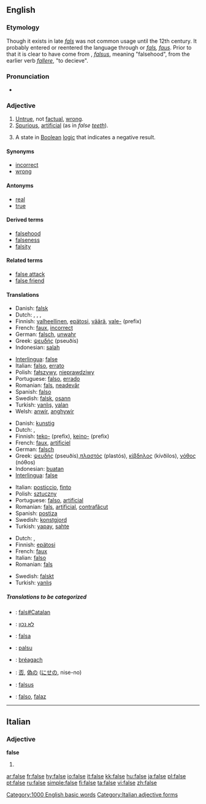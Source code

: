 ==English==

===Etymology===
Though it exists in late {{OE.}} ''[[fals]]'' was not common usage until the 12th century.  It probably entered or reentered the language through {{OF.}} or {{N.}} ''[[fals]], [[faus]]''. Prior to that it is clear to have come from {{L.}}, ''[[falsus]]'', meaning "falsehood", from the earlier verb ''[[fallere]]'', "to decieve".

===Pronunciation===
*{{audio|en-us-false.ogg|Audio (US)}}

===Adjective===
{{en-adj|-}}

# [[untrue|Untrue]], not [[factual]], [[wrong]].
# [[spurious|Spurious]], [[artificial]] (as in ''false [[tooth|teeth]]'').
# {{logic}} A state in [[Boolean]] [[logic]] that indicates a negative result.

====Synonyms====
*[[incorrect]]
*[[wrong]]

====Antonyms====
*[[real]]
*[[true]]

====Derived terms====
*[[falsehood]]
*[[falseness]]
*[[falsity]]

====Related terms====
*[[false attack]]
*[[false friend]]

====Translations====
{{top|untrue, not factual, wrong}}
*Danish: [[falsk]]
*Dutch: {{t|nl|onwaar}}, {{t|nl|vals}}, {{t|nl|fout}}, {{t|nl|onjuist}}
*Finnish: [[valheellinen]], [[epätosi]], [[väärä]], [[vale-]] (prefix)
*French: [[faux]], [[incorrect]]
*German: [[falsch]], [[unwahr]]
*Greek: [[ψευδής]] (pseuðís)
*Indonesian: [[salah]]
{{mid}}
*[[Interlingua]]: [[#Interlingua|false]]
*Italian: [[falso#Italian|falso]], [[errato]]
*Polish: [[fałszywy]], [[nieprawdziwy]]
*Portuguese: [[falso#Portuguese|falso]], [[errado]]
*Romanian: [[fals#Romanian|fals]], [[neadevăr]]
*Spanish: [[falso#Spanish|falso]]
*Swedish: [[falsk]], [[osann]]
*Turkish: [[yanlış]], [[yalan]]
*Welsh: [[anwir]], [[anghywir]]
{{bottom}}

{{top|spurious, artificial}}
*Danish: [[kunstig]]
*Dutch: {{t|nl|vals}}, {{t|nl|onecht}}
*Finnish: [[teko-]] (prefix), [[keino-]] (prefix)
*French: [[faux]], [[artificiel]]
*German: [[falsch]]
*Greek:  [[ψευδής]] (pseuðís),[[πλαστός]] (plastós), [[κίβδηλος]] (kívðilos), [[νόθος]] (nóθos)
*Indonesian: [[buat|buatan]]
*[[Interlingua]]: [[#Interlingua|false]]
{{mid}}
*Italian: [[posticcio]], [[finto]]
*Polish: [[sztuczny]]
*Portuguese: [[falso]], [[artificial#Portuguese|artificial]]
*Romanian: [[fals#Romanian|fals]], [[artificial#Romanian|artificial]], [[contrafăcut]]
*Spanish: [[postiza]]
*Swedish: [[konstgjord]]
*Turkish: [[yapay]], [[sahte]]
{{bottom}}

{{top|state in Boolean logic that indicates a negative result}}
*Dutch: {{t|nl|onwaar}}, {{t|nl|vals}}
*Finnish: [[epätosi]]
*French: [[faux]]
*Italian: [[falso#Italian|falso]]
*Romanian: [[fals#Romanian|fals]] {{n}}
{{mid}}
*Swedish: [[falskt]]
*Turkish: [[yanlış]]
{{bottom}}

=====Translations to be categorized=====
{{checktrans}}
{{top}}
*{{ttbc|Catalan}}: [[fals#Catalan]]
*{{ttbc|Hebrew}}: [[לא נכון]]
*{{ttbc|Ido}}: [[falsa]]
*{{ttbc|Indonesian}}: [[palsu]]
*{{ttbc|Irish}}: [[bréagach]]
{{mid}}
*{{ttbc|Japanese}}: [[否]], [[偽]]の ([[にせ]]の, nise-no)
*{{ttbc|Latin}}: [[falsus]]
*{{ttbc|Spanish}}: [[falso]], [[falaz]]
{{bottom}}

[[Category:1000 English basic words]]
----

==Italian==
===Adjective===
'''false''' {{p}}
# {{feminine of|falso#Adjective|falso}}

[[Category:Italian adjective forms]]

[[ar:false]]
[[fr:false]]
[[hy:false]]
[[io:false]]
[[it:false]]
[[kk:false]]
[[hu:false]]
[[ja:false]]
[[pl:false]]
[[pt:false]]
[[ru:false]]
[[simple:false]]
[[fi:false]]
[[ta:false]]
[[vi:false]]
[[zh:false]]